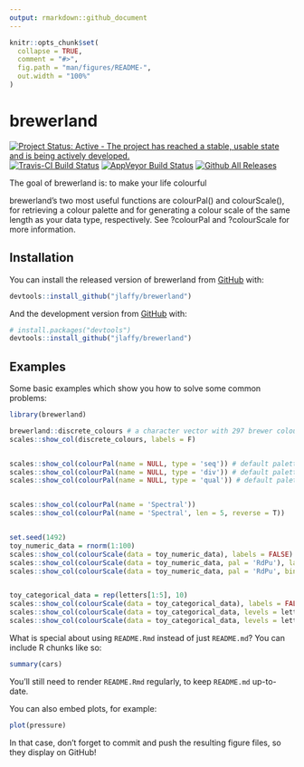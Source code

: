 ```yaml
---
output: rmarkdown::github_document
---
```


<!-- README.md is generated from README.Rmd. Please edit that file -->

```r
knitr::opts_chunk$set(
  collapse = TRUE,
  comment = "#>",
  fig.path = "man/figures/README-",
  out.width = "100%"
)
```
# brewerland

[![Project Status: Active - The project has reached a stable, usable state and is being actively developed.](http://www.repostatus.org/badges/0.1.0/active.svg)](http://www.repostatus.org/#active) 
[![Travis-CI Build Status](https://travis-ci.org/hrbrmstr/ggalt.svg?branch=master)](https://travis-ci.org/jlaffy/brewerland) 
[![AppVeyor Build Status](https://ci.appveyor.com/api/projects/status/github/jlaffy/brewerland?branch=master&svg=true)](https://ci.appveyor.com/project/jlaffy/brewerland) 
[![Github All Releases](https://img.shields.io/github/downloads/jlaffy/brewerland/total.svg)]()


The goal of brewerland is: to make your life colourful

brewerland's two most useful functions are colourPal() and colourScale(), for retrieving a colour palette and for generating a colour scale of the same length as your data type, respectively. See ?colourPal and ?colourScale for more information.

## Installation

You can install the released version of brewerland from [GitHub](https://CRAN.R-project.org) with:

``` r
devtools::install_github("jlaffy/brewerland")
```

And the development version from [GitHub](https://github.com/) with:

``` r
# install.packages("devtools")
devtools::install_github("jlaffy/brewerland")
```

## Examples

Some basic examples which show you how to solve some common problems:

```r
library(brewerland)

brewerland::discrete_colours # a character vector with 297 brewer colours
scales::show_col(discrete_colours, labels = F)


scales::show_col(colourPal(name = NULL, type = 'seq')) # default palette for continuous data is 'YlOrBr'
scales::show_col(colourPal(name = NULL, type = 'div')) # default palette for divergent data is 'RdBu' (reversed)
scales::show_col(colourPal(name = NULL, type = 'qual')) # default palette for qualitative/categorical data is 'Dark2'


scales::show_col(colourPal(name = 'Spectral'))
scales::show_col(colourPal(name = 'Spectral', len = 5, reverse = T))


set.seed(1492)
toy_numeric_data = rnorm(1:100)
scales::show_col(colourScale(data = toy_numeric_data), labels = FALSE)
scales::show_col(colourScale(data = toy_numeric_data, pal = 'RdPu'), labels = F) # different colour palette
scales::show_col(colourScale(data = toy_numeric_data, pal = 'RdPu', bin = T, nbins = 3), labels = F) # data binned into 4 groups


toy_categorical_data = rep(letters[1:5], 10)
scales::show_col(colourScale(data = toy_categorical_data), labels = FALSE) # default palette for qualitative data is 'Dark2'
scales::show_col(colourScale(data = toy_categorical_data, levels = letters[5:1]))
scales::show_col(colourScale(data = toy_categorical_data, levels = letters[5:1], pal = discrete_colours))
```

What is special about using `README.Rmd` instead of just `README.md`? You can include R chunks like so:

```r
summary(cars)
```

You'll still need to render `README.Rmd` regularly, to keep `README.md` up-to-date.

You can also embed plots, for example:

```r
plot(pressure)
```

In that case, don't forget to commit and push the resulting figure files, so they display on GitHub!

